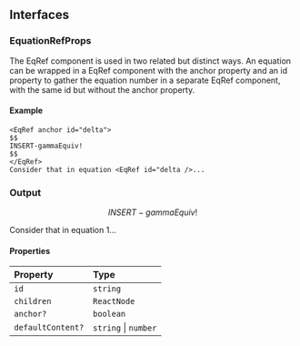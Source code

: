 ## Interfaces

### EquationRefProps

The EqRef component is used in two related but distinct ways. An equation can be wrapped in a EqRef component with the anchor property and an id property to gather the equation number in a separate EqRef component, with the same id but without the anchor property.

#### Example

```mdx
<EqRef anchor id="delta">
$$
INSERT-gammaEquiv!
$$
</EqRef>
Consider that in equation <EqRef id="delta />...
```

### Output

$$
INSERT-gammaEquiv!
$$

Consider that in equation 1...

#### Properties

| Property          | Type                 |
| :---------------- | :------------------- |
| `id`              | `string`             |
| `children`        | `ReactNode`          |
| `anchor?`         | `boolean`            |
| `defaultContent?` | `string` \| `number` |
